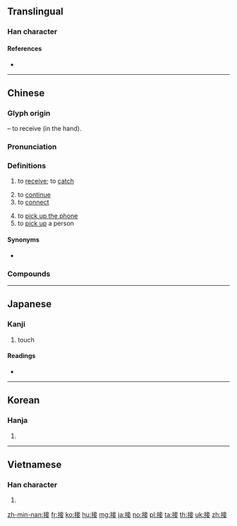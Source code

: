 {{character info/new}}
==Translingual==

===Han character===
{{Han char|rn=64|rad=手|as=08|sn=11|four=50044|canj=QYTV|ids=⿰扌妾}}

====References====
* {{Han ref|kx=0439.040|dkj=12280|dj=0789.040|hdz=31905.010|uh=63A5|ud=25509|bh=B1B5|bd=45493}}

----

==Chinese==
{{zh-forms}}

===Glyph origin===
{{Han etym}}
{{Han compound|手|alt1=扌|妾|c1=s|c2=p|ls=psc}} – to receive (in the hand).

===Pronunciation===
{{zh-pron
|m=jiē
|c=zip3
|h=pfs=chiap
|md=ciék
|mn=chih/chiap
|mn_note=chih - vernacular; chiap - literary
|w=4jiq
|mc=y
|oc=y
|ma=y
|cat=v
}}

===Definitions===
{{zh-hanzi}}

# to [[receive]]; to [[catch]]
#: {{zh-x|接球|to catch a ball}}
# to [[continue]]
# to [[connect]]
#: {{zh-x|接口|(computing) interface}}
# to [[pick up the phone]]
# to [[pick up]] a person
#: {{zh-x|我 現在 在 開車 去 接 你。|I'm driving over to pick you up right now.}}

====Synonyms====
* {{sense|to pick up the phone}} {{qualifier|Cantonese}} {{zh-l|聽}}

===Compounds===
{{zh-der|接班|接班人|接茬儿|接產|接觸|接觸眼鏡|接待|接到|接敵|接地|接點|接二連三|接防|接風|接羔|接骨|接骨木|接管|接軌|接合|接活|接火|接濟|接駕|接見|接界|接近|接境|接客|接口|接力|接力棒|接力賽跑|接連|接鄰|接龍|接納|接盤|接氣|接洽|接腔|接親|接球|接任|接衫|接墒|接生|接事|接收|接手|接受|接穗|接榫|接談|接替|接通|接頭|接頭兒|接吻|接物|接線|接線員|接續|接引|接應|接遇|接援|接站|接著|接枝|接踵|接種|待人接物|後手不接|再接再厲|兩接|外接圓|剪接|割接法|交頭接耳|延接|固接|交口接耳|切接法|引接|傳宗接代|夜以接日|不接|密接|反接|嫁接|交接|大隊接力|劈接法|個人撥接|直接推理|應接如響|接木|接膝|接耳|直接貿易|指定轉接|接三|接合生殖|接觸力|直接證據|攙言接語|接侍|接物鏡|片接寸附|接舌子|款接|接招|接踵摩肩|焊接藝術|接碴兒|接絲鞭|水光接天|接靈|接灶|接位|接續香煙|接觸傳染|承接|推誠接物|接片|相接|接殺|短兵相接|撥接服務|直接政治|禮賢接士|接神|接淅而行|接輿歌鳳|接棒人|接替栽培|接骨匠|接踵而至|攙話接舌|直接徵稅|接連不斷|接腳|插接|直接選舉|移花接木|熔接|接財神|氣體熔接|接駁|接踵比肩|承顏接辭|攀高接貴|應接|接地線|焊接|短接|接目鏡|接吻病|焊接材料|直接肥料|直接稅|直接灸|直接民權|直接接觸|直接保護|直接了當|熔接法|直接|目不暇接|接下|接嘴|接紹香煙|接捻子|疊接|接交|接待員|接對|接踵而來|接線生|接生婆|接戰|攜手接武|接福|接路頭|接骨眼兒|接掌|接簇|撥接|接急|接壤|接縫|直接立法|接芽|接應不暇|接獲|添枝接葉|接棒|接關係|短兵接戰|接送|撥接費|直接廣播|應接不暇|接筍|接三換九|接袂成帷|接力賽|枝接|接聲兒|摩肩接踵|接耳交頭|接運|接辦|接輿|接貴攀高|間接經驗|連接詞|跳接|銲接|間接選舉|風馬不接|管接頭|連接器|聯接|鋁融接劑|鄰接|耳鬢交接|芽接法|緊接著|連朝接夕|繃接|轉接|青黃不接|連接線|預防接種|舳艫啣接|間接|間接照明|迎接|間接灸|逢低承接|間接民權|緊接|連三接二|間接證據|連三接四|連接|間接貿易|間接稅|間接推論|間接成本|鉚接|自然接種|配接卡|間接推理|逆接|鍛接|踵接|肩摩踵接|銜接|間接正犯}}

----

==Japanese==

===Kanji===
{{ja-kanji|grade=5|rs=手08}}

# touch

====Readings====
* {{ja-readings|goon=[[しょう]] (shō)|kanon=[[しょう]] (shō)|kanyoon=[[せつ]] (setsu)|kun=[[つぐ]] (tsugu), [[まじわる]] (majiwaru)}}

----

==Korean==

===Hanja===
{{ko-hanja|hangeul=접|eumhun=|rv=jeop|mr=chŏp|y=cep}}

# {{defn|lang=ko|sort=手08}}

----

==Vietnamese==

===Han character===
{{vi-hantu|[[tiếp]]|rs=手08}}

# {{defn|lang=vi|sort=手08}}

[[zh-min-nan:接]]
[[fr:接]]
[[ko:接]]
[[hu:接]]
[[mg:接]]
[[ja:接]]
[[no:接]]
[[pl:接]]
[[ta:接]]
[[th:接]]
[[uk:接]]
[[zh:接]]